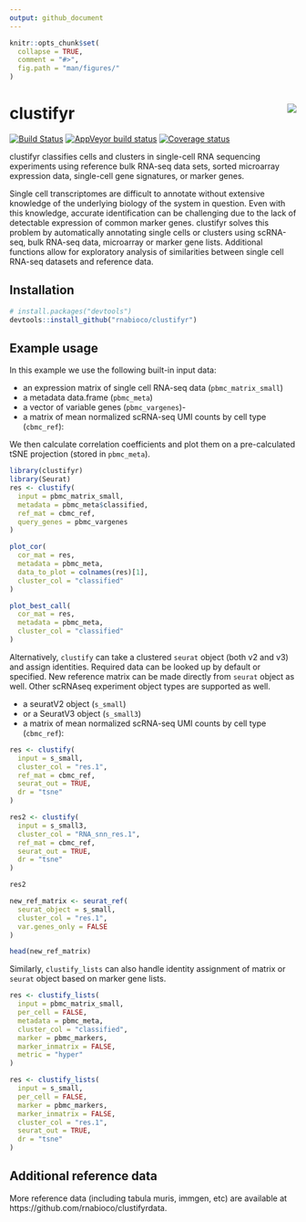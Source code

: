 ```yaml
---
output: github_document
---
```


```r
knitr::opts_chunk$set(
  collapse = TRUE,
  comment = "#>",
  fig.path = "man/figures/"
)
```

# clustifyr <img src="man/figures/logo.png" align="right">

[![Build Status](https://travis-ci.org/rnabioco/clustifyr.svg?branch=master)](https://travis-ci.org/rnabioco/clustifyr)
[![AppVeyor build status](https://ci.appveyor.com/api/projects/status/github/rnabioco/clustifyr?branch=master&svg=true)](https://ci.appveyor.com/project/rnabioco/clustifyr)
[![Coverage status](https://codecov.io/gh/rnabioco/clustifyr/branch/master/graph/badge.svg)](https://codecov.io/github/rnabioco/clustifyr?branch=master)

clustifyr classifies cells and clusters in single-cell RNA sequencing experiments using reference bulk RNA-seq data sets, sorted microarray expression data, single-cell gene signatures, or marker genes. 

Single cell transcriptomes are difficult to annotate without extensive knowledge of the underlying biology of the system in question. Even with this knowledge, accurate identification can be challenging due to the lack of detectable expression of common marker genes. clustifyr solves this problem by automatically annotating single cells or clusters using scRNA-seq, bulk RNA-seq data, microarray or marker gene lists. Additional functions allow for exploratory analysis of similarities between single cell RNA-seq datasets and reference data.

## Installation

``` r
# install.packages("devtools")
devtools::install_github("rnabioco/clustifyr")
```

## Example usage

In this example we use the following built-in input data:

- an expression matrix of single cell RNA-seq data (`pbmc_matrix_small`)
- a metadata data.frame (`pbmc_meta`)
- a vector of variable genes (`pbmc_vargenes`)-
- a matrix of mean normalized scRNA-seq UMI counts by cell type (`cbmc_ref`):

We then calculate correlation coefficients and plot them on a pre-calculated tSNE projection (stored in `pbmc_meta`).

```r
library(clustifyr)
library(Seurat)
res <- clustify(
  input = pbmc_matrix_small,
  metadata = pbmc_meta$classified,
  ref_mat = cbmc_ref,
  query_genes = pbmc_vargenes
)

plot_cor(
  cor_mat = res,
  metadata = pbmc_meta,
  data_to_plot = colnames(res)[1],
  cluster_col = "classified"
)

plot_best_call(
  cor_mat = res, 
  metadata = pbmc_meta, 
  cluster_col = "classified"
)
```

Alternatively, `clustify` can take a clustered `seurat` object (both v2 and v3) and assign identities. Required data can be looked up by default or specified. New reference matrix can be made directly from `seurat` object as well. Other scRNAseq experiment object types are supported as well.

- a seuratV2 object (`s_small`)
- or a SeuratV3 object (`s_small3`)
- a matrix of mean normalized scRNA-seq UMI counts by cell type (`cbmc_ref`):

```r
res <- clustify(
  input = s_small,
  cluster_col = "res.1",
  ref_mat = cbmc_ref,
  seurat_out = TRUE,
  dr = "tsne"
)

res2 <- clustify(
  input = s_small3,
  cluster_col = "RNA_snn_res.1",
  ref_mat = cbmc_ref,
  seurat_out = TRUE,
  dr = "tsne"
)

res2

new_ref_matrix <- seurat_ref(
  seurat_object = s_small,
  cluster_col = "res.1",
  var.genes_only = FALSE
)

head(new_ref_matrix)
```

Similarly, `clustify_lists` can also handle identity assignment of matrix or `seurat` object based on marker gene lists.

```r
res <- clustify_lists(
  input = pbmc_matrix_small,
  per_cell = FALSE,
  metadata = pbmc_meta,
  cluster_col = "classified",
  marker = pbmc_markers,
  marker_inmatrix = FALSE,
  metric = "hyper"
)

res <- clustify_lists(
  input = s_small,
  per_cell = FALSE,
  marker = pbmc_markers,
  marker_inmatrix = FALSE,
  cluster_col = "res.1",
  seurat_out = TRUE,
  dr = "tsne"
)
```

## Additional reference data

More reference data (including tabula muris, immgen, etc) are available at https://github.com/rnabioco/clustifyrdata.

